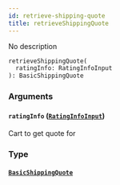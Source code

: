 ```yaml
---
id: retrieve-shipping-quote
title: retrieveShippingQuote
---
```


No description

```graphql
retrieveShippingQuote(
  ratingInfo: RatingInfoInput
): BasicShippingQuote

```

### Arguments

#### `ratingInfo` ([`RatingInfoInput`](/schema/inputs/rating-info-input))

Cart to get quote for

### Type

#### [`BasicShippingQuote`](/schema/objects/basic-shipping-quote)
